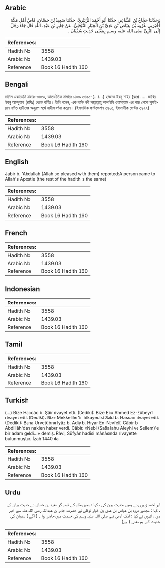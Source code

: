 ## Arabic


<div dir="rtl" lang="ar" style={{fontSize:'larger',backgroundColor:'#f8f9fa',padding:20}}>
وَحَدَّثَنَا حَجَّاجُ بْنُ الشَّاعِرِ، حَدَّثَنَا أَبُو أَحْمَدَ الزُّبَيْرِيُّ، حَدَّثَنَا سَعِيدُ بْنُ حَسَّانَ، قَاصُّ أَهْلِ مَكَّةَ أَخْبَرَنِي عُرْوَةُ بْنُ عِيَاضِ بْنِ عَدِيِّ بْنِ الْخِيَارِ النَّوْفَلِيُّ، عَنْ جَابِرِ بْنِ عَبْدِ، اللَّهِ قَالَ جَاءَ رَجُلٌ إِلَى النَّبِيِّ صلى الله عليه وسلم بِمَعْنَى حَدِيثِ سُفْيَانَ ‏.‏
</div>
<div style={{backgroundColor:'#f8f9fa',padding:20, marginBottom: 10}}><table> <thead> <tr> <th>References:</th> <th></th> </tr> </thead> <tbody><tr><td>Hadith No</td><td>3558</td></tr><tr><td>Arabic No</td><td>1439.03</td></tr><tr><td>Reference</td><td>Book 16 Hadith 160</td></tr></tbody></table></div>

## Bengali


<div dir="ltr" lang="bn" style={{fontSize:'larger',backgroundColor:'#f8f9fa',padding:20}}>
হাদিস একাডেমি নাম্বারঃ ৩৪৫০, আন্তর্জাতিক নাম্বারঃ ১৪৩৯ ৩৪৫০-(.../...) হাজ্জাজ ইবনু শাইর (রহঃ) ..... জাবির ইবনু আবদুল্লাহ (রাযিঃ) থেকে বর্ণিত। তিনি বলেন, এক ব্যক্তি নবী সাল্লাল্লাহু আলাইহি ওয়াসাল্লাম এর কাছ থেকে সুফইয়ান বর্ণিত হাদীসের অনুরূপ মর্মে হাদীস বর্ণনা করেন। (ইসলামিক ফাউন্ডেশন ৩৪২৩, ইসলামীক সেন্টার ৩৪২২)
</div>
<div style={{backgroundColor:'#f8f9fa',padding:20, marginBottom: 10}}><table> <thead> <tr> <th>References:</th> <th></th> </tr> </thead> <tbody><tr><td>Hadith No</td><td>3558</td></tr><tr><td>Arabic No</td><td>1439.03</td></tr><tr><td>Reference</td><td>Book 16 Hadith 160</td></tr></tbody></table></div>

## English


<div dir="ltr" lang="en" style={{fontSize:'larger',backgroundColor:'#f8f9fa',padding:20}}>
Jabir b. 'Abdullah (Allah be pleased with them) reported:A person came to Allah's Apostle (the rest of the hadith is the same)
</div>
<div style={{backgroundColor:'#f8f9fa',padding:20, marginBottom: 10}}><table> <thead> <tr> <th>References:</th> <th></th> </tr> </thead> <tbody><tr><td>Hadith No</td><td>3558</td></tr><tr><td>Arabic No</td><td>1439.03</td></tr><tr><td>Reference</td><td>Book 16 Hadith 160</td></tr></tbody></table></div>

## French


<div dir="ltr" lang="fr" style={{fontSize:'larger',backgroundColor:'#f8f9fa',padding:20}}>

</div>
<div style={{backgroundColor:'#f8f9fa',padding:20, marginBottom: 10}}><table> <thead> <tr> <th>References:</th> <th></th> </tr> </thead> <tbody><tr><td>Hadith No</td><td>3558</td></tr><tr><td>Arabic No</td><td>1439.03</td></tr><tr><td>Reference</td><td>Book 16 Hadith 160</td></tr></tbody></table></div>

## Indonesian


<div dir="ltr" lang="id" style={{fontSize:'larger',backgroundColor:'#f8f9fa',padding:20}}>

</div>
<div style={{backgroundColor:'#f8f9fa',padding:20, marginBottom: 10}}><table> <thead> <tr> <th>References:</th> <th></th> </tr> </thead> <tbody><tr><td>Hadith No</td><td>3558</td></tr><tr><td>Arabic No</td><td>1439.03</td></tr><tr><td>Reference</td><td>Book 16 Hadith 160</td></tr></tbody></table></div>

## Tamil


<div dir="ltr" lang="ta" style={{fontSize:'larger',backgroundColor:'#f8f9fa',padding:20}}>

</div>
<div style={{backgroundColor:'#f8f9fa',padding:20, marginBottom: 10}}><table> <thead> <tr> <th>References:</th> <th></th> </tr> </thead> <tbody><tr><td>Hadith No</td><td>3558</td></tr><tr><td>Arabic No</td><td>1439.03</td></tr><tr><td>Reference</td><td>Book 16 Hadith 160</td></tr></tbody></table></div>

## Turkish


<div dir="ltr" lang="tr" style={{fontSize:'larger',backgroundColor:'#f8f9fa',padding:20}}>
(…) Bize Haccâc b. Şâir rivayet etti. (Dediki): Bize Ebu Ahmed Ez-Zübeyrî rivayet etti. (Dediki): Bize Mekkeliler'in hikayecisi Saîd b. Hassan rivayet etti. (Dediki): Bana Urvetübnu lyâz b. Adiy b. Hıyar En-Nevfelî, Câbir b. Abdillâh'dan naklen haber verdi. Câbir: «Nebi (Sa!lallahu Aleyhi ve Sellem)'e bir adam geldi...» demiş. Râvi, Süfyân hadîsi mânâsında rivayette bulunmuştur. İzah 1440 da
</div>
<div style={{backgroundColor:'#f8f9fa',padding:20, marginBottom: 10}}><table> <thead> <tr> <th>References:</th> <th></th> </tr> </thead> <tbody><tr><td>Hadith No</td><td>3558</td></tr><tr><td>Arabic No</td><td>1439.03</td></tr><tr><td>Reference</td><td>Book 16 Hadith 160</td></tr></tbody></table></div>

## Urdu


<div dir="rtl" lang="ur" style={{fontSize:'larger',backgroundColor:'#f8f9fa',padding:20}}>
ابو احمد زبیری نے ہمیں حدیث بیان کی ، کہا : ہمیں مکہ کے قصہ گو سعید بن حسان نے حدیث بیان کی ، کہا : مجھے عروہ بن عیاض بن عدی بن خیار نوفلی نے حضرت جابر بن عبداللہ رضی اللہ عنہ سے خبر دی ، انہوں نے کہا : ایک آدمی نبی صلی اللہ علیہ وسلم کی خدمت میں حاضر ہوا ۔ ( آگے ) سفیان کی حدیث کے ہم معنی ( ہے)
</div>
<div style={{backgroundColor:'#f8f9fa',padding:20, marginBottom: 10}}><table> <thead> <tr> <th>References:</th> <th></th> </tr> </thead> <tbody><tr><td>Hadith No</td><td>3558</td></tr><tr><td>Arabic No</td><td>1439.03</td></tr><tr><td>Reference</td><td>Book 16 Hadith 160</td></tr></tbody></table></div>